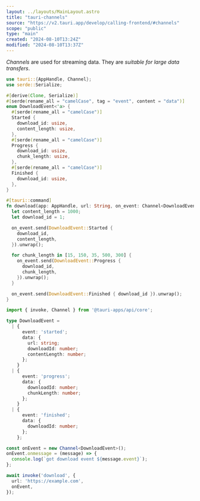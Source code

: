 ```yaml
---
layout: ../layouts/MainLayout.astro
title: "tauri-channels"
source: "https://v2.tauri.app/develop/calling-frontend/#channels"
scope: "public"
type: "main"
created: "2024-08-10T13:24Z"
modified: "2024-08-10T13:37Z"
---
```


*Channels* are used for streaming data. They are *suitable for large data transfers*.

```rust
use tauri::{AppHandle, Channel};
use serde::Serialize;

#[derive(Clone, Serialize)]
#[serde(rename_all = "camelCase", tag = "event", content = "data")]
enum DownloadEvent<'a> {
  #[serde(rename_all = "camelCase")]
  Started {
    download_id: usize,
    content_length: usize,
  },
  #[serde(rename_all = "camelCase")]
  Progress {
    download_id: usize,
    chunk_length: usize,
  },
  #[serde(rename_all = "camelCase")]
  Finished {
    download_id: usize,
  },
}

#[tauri::command]
fn download(app: AppHandle, url: String, on_event: Channel<DownloadEvent>) {
  let content_length = 1000;
  let download_id = 1;

  on_event.send(DownloadEvent::Started {
    download_id,
    content_length,
  }).unwrap();

  for chunk_length in [15, 150, 35, 500, 300] {
    on_event.send(DownloadEvent::Progress {
      download_id,
      chunk_length,
    }).unwrap();
  }

  on_event.send(DownloadEvent::Finished { download_id }).unwrap();
}
```
```typescript
import { invoke, Channel } from '@tauri-apps/api/core';

type DownloadEvent =
  | {
      event: 'started';
      data: {
        url: string;
        downloadId: number;
        contentLength: number;
      };
    }
  | {
      event: 'progress';
      data: {
        downloadId: number;
        chunkLength: number;
      };
    }
  | {
      event: 'finished';
      data: {
        downloadId: number;
      };
    };

const onEvent = new Channel<DownloadEvent>();
onEvent.onmessage = (message) => {
  console.log(`got download event ${message.event}`);
};

await invoke('download', {
  url: 'https://example.com',
  onEvent,
});
```